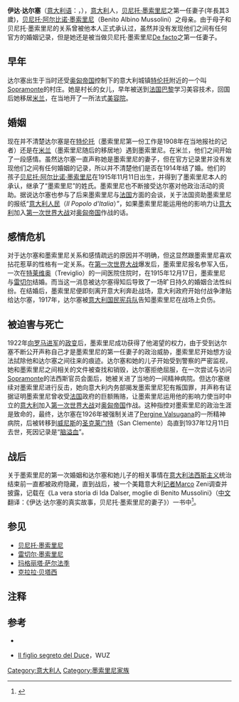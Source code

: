 '''伊达·达尔塞'''（[[意大利语|意大利语]]：'''{{lang|it|Ida Irene Dalser}}'''，{{bd|1880年|8月20日|1937年|12月11日|catIdx=D}}），[[意大利|意大利]]人，[[贝尼托·墨索里尼|贝尼托·墨索里尼]]之第一任妻子(年長其3歲)，[[贝尼托·阿尔比诺·墨索里尼|贝尼托·阿尔比诺·墨索里尼]]（Benito Albino Mussolini）之母亲。由于母子和贝尼托·墨索里尼的关系曾被他本人正式承认过，虽然并没有发现他们之间有任何官方的婚姻记录，但是她还是被当做贝尼托·墨索里尼[[De_facto|De facto]]之第一任妻子。

==早年==
达尔塞出生于当时还受[[奥匈帝国|奥匈帝国]]控制下的意大利城镇[[特伦托|特伦托]]附近的一个叫[[Sopramonte|Sopramonte]]的村庄。她是村长的女儿，早年被送到[[法国|法国]][[巴黎|巴黎]]学习美容技术，回国后她移居[[米兰|米兰]]，在当地开了一所法式[[美容院|美容院]]。

==婚姻==
现在并不清楚达尔塞是在[[特伦托|特伦托]]（墨索里尼第一份工作是1908年在当地报社的记者）还是在[[米兰|米兰]]（墨索里尼随后的移居地）遇到墨索里尼。在米兰，他们之间开始了一段感情。虽然达尔塞一直声称她是墨索里尼的妻子，但在官方记录里并没有发现他们之间有任何婚姻的记录，所以并不清楚他们是否在1914年结了婚。他们的孩子[[贝尼托·阿尔比诺·墨索里尼|贝尼托·阿尔比诺·墨索里尼]]在1915年11月11日出生，并得到了墨索里尼本人的承认，继承了“墨索里尼”的姓氏。墨索里尼也不断接受达尔塞对他政治活动的资助。据说达尔塞也参与了后来墨索里尼与[[法兰西第三共和国|法国]]方面的会谈，关于法国资助墨索里尼的报纸“[[意大利人民|意大利人民]]（''Il Popolo d'Italia''）”，如果墨索里尼能运用他的影响力让[[意大利王国|意大利]]加入[[第一次世界大战|第一次世界大战]]对[[奥匈帝国|奥匈帝国]]作战的话。

==感情危机==
对于达尔塞和墨索里尼关系和感情疏远的原因并不明确，但这显然跟墨索里尼喜欢拈花惹草的性格有一定关系。在[[第一次世界大战|第一次世界大战]]爆发后，墨索里尼报名参军入伍，一次在[[特莱维奥|特莱维奥]]（Treviglio）的一间医院住院时，在1915年12月17日，墨索里尼与[[雷切尔·墨索里尼|雷切尔]]结婚。而当这一消息被达尔塞得知后导致了一场旷日持久的婚姻合法性纠纷。在结婚后，墨索里尼便即刻离开意大利奔赴战场，意大利政府开始付战争津贴给达尔塞，1917年，达尔塞被[[意大利国民宪兵队|意大利国民宪兵队]]告知墨索里尼在战场上负伤。

==被迫害与死亡==
1922年[[向罗马进军|向罗马进军]]的[[政变|政变]]后，墨索里尼成功获得了他渴望的权力，由于受到达尔塞不断公开声称自己才是墨索里尼的第一任妻子的政治威胁，墨索里尼开始想方设法拭除他和达尔塞之间往来的痕迹。达尔塞和她的儿子开始受到警察的严密监视，她和墨索里尼之间相关的文件被查找和销毁，达尔塞拒绝屈服，在一次尝试与访问[[Sopramonte|Sopramonte]]的法西斯官员会面后，她被关进了当地的一间精神病院。但达尔塞继续对墨索里尼进行反击，她向意大利内务部揭发墨索里尼犯有叛国罪，并声称有证据证明墨索里尼曾收受[[法兰西第三共和国|法国]]政府的巨额贿赂，让墨索里尼运用他的影响力使当时中立的[[意大利王国|意大利]]加入[[第一次世界大战|第一次世界大战]]对[[奥匈帝国|奥匈帝国]]作战。这种指控对墨索里尼的政治生涯是致命的，最终，达尔塞在1926年被强制关进了[[Pergine_Valsugana|Pergine Valsugana]]的一所精神病院，后被转移到[[威尼斯|威尼斯]]的[[圣克莱门特|圣克莱门特]]（San Clemente）岛直到1937年12月11日去世，死因记录是“[[中风|脑溢血]]”。

==战后==
关于墨索里尼的第一次婚姻和达尔塞和她儿子的相关事情在[[意大利法西斯主义|意大利法西斯主义]]统治结束前一直都被政府隐藏，直到战后，被一个美籍意大利[[记者|记者]]Marco Zeni调查并披露，记载在《La vera storia di Ida Dalser, moglie di Benito Mussolini》（[[中文|中文]]翻译：《伊达·达尔塞的真实故事，贝尼托·墨索里尼的妻子》）一书中<ref>{{cite web|url=http://www.trentininelmondo.it/mensile3.aspx?IDNM=23&ID=109|title=Sommario: La vera storia di Ida Dalser, moglie di Benito Mussolini|accessdate=2008年4月5日|author=Armando Vadagnini|publisher=Associazione Trentini nel mondo (O.n.l.u.s.)|language=it|deadurl=yes|archiveurl=https://web.archive.org/web/20080503040438/http://www.trentininelmondo.it/mensile3.aspx?IDNM=23&ID=109|archivedate=2008年5月3日}}</ref>。

==参见==
*[[贝尼托·墨索里尼|贝尼托·墨索里尼]]
*[[雷切尔·墨索里尼|雷切尔·墨索里尼]]
*[[玛格丽塔·萨尔法季|玛格丽塔·萨尔法季]]
*[[克拉拉·贝塔西|克拉拉·贝塔西]]

==注释==
{{reflist}}

==参考==
*{{cite web|url=http://www.timesonline.co.uk/tol/news/world/article411675.ece|title=Power-mad Mussolini sacrificed wife and sons|accessdate=2008年4月4日|author=Richard Owen|date=2005年1月13日|publisher=The Times|language=en|archive-date=2011年6月29日|archive-url=https://web.archive.org/web/20110629125929/http://www.timesonline.co.uk/tol/news/world/article411675.ece|dead-url=no}}
*{{it}}[https://web.archive.org/web/20080504212511/http://www.wuz.it/archivio/cafeletterario.it/404/8811600502.htm Il figlio segreto del Duce]，WUZ

{{Authority control}}
{{貝尼托·墨索里尼}}
{{DEFAULTSORT:Dalser, Ida}}
[[Category:意大利人|Category:意大利人]]
[[Category:墨索里尼家族|Category:墨索里尼家族]]